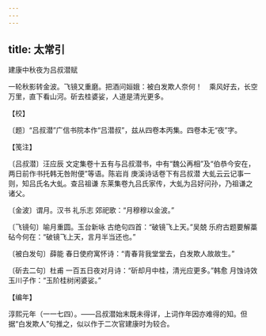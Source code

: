 ```yaml
---
---
---
```

title: 太常引
---



建康中秋夜为吕叔潜赋





一轮秋影转金波。飞镜又重磨。把酒问姮娥：被白发欺人奈何！　乘风好去，长空万里，直下看山河。斫去桂婆娑，人道是清光更多。





【校】


〔题〕“吕叔潜”广信书院本作“吕潜叔”，兹从四卷本丙集。四卷本无“夜”字。





【笺注】


〔吕叔潜〕汪应辰 文定集卷十五有与吕叔潜书，中有“魏公再相”及“伯恭今安在，两日前作书托韩无咎附便”等语。陈岩肖 庚溪诗话卷下有吕叔潜 大虬云云记事一则，知吕氏名大虬。查吕祖谦 东莱集卷九吕氏家传，大虬为吕好问孙，乃祖谦之诸父。

〔金波〕谓月。汉书 礼乐志 郊祀歌：“月穆穆以金波。”

〔飞镜句〕喻月重圆。玉台新咏 古绝句四首：“破镜飞上天。”吴兢 乐府古题要解藁砧今何在：“破镜飞上天，言月半当还也。”

〔被白发句〕薛能 春日使府寓怀诗：“青春背我堂堂去，白发欺人故故生。”

〔斫去二句〕杜甫 一百五日夜对月诗：“斫却月中桂，清光应更多。”韩愈 月蚀诗效玉川子作：“玉阶桂树闲婆娑。”





【编年】


淳熙元年（一一七四）。——吕叔潜始末既未得详，上词作年因亦难得的知。但据“白发欺人”句推之，似以作于二次官建康时为较合。